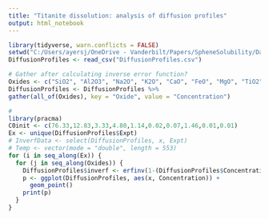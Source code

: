 ```yaml
---
title: "Titanite dissolution: analysis of diffusion profiles"
output: html_notebook
---
```


```r
library(tidyverse, warn.conflicts = FALSE)
setwd("C:/Users/ayersj/OneDrive - Vanderbilt/Papers/SpheneSolubility/DataAnalysis/TitaniteExpts")
DiffusionProfiles <- read_csv("DiffusionProfiles.csv")
```
```r
# Gather after calculating inverse error function?
Oxides <- c("SiO2", "Al2O3", "Na2O", "K2O", "CaO", "FeO", "MgO", "TiO2", "MnO", "P2O5")
DiffusionProfiles <- DiffusionProfiles %>%
gather(all_of(Oxides), key = "Oxide", value = "Concentration")
```

```r
# 
library(pracma)
C0init <- c(76.33,12.83,3.33,4.80,1.14,0.02,0.07,1.46,0.01,0.01)
Ex <- unique(DiffusionProfiles$Expt)
# InverfData <- select(DiffusionProfiles, x, Expt)
# Temp <- vector(mode = "double", length = 553)
for (i in seq_along(Ex)) {
  for (j in seq_along(Oxides)) {
    DiffusionProfiles$inverf <- erfinv(1-(DiffusionProfiles$Concentration/C0init[j]))
    p <- ggplot(DiffusionProfiles, aes(x, Concentration)) +
      geom_point()
    print(p)
  }
}

```

